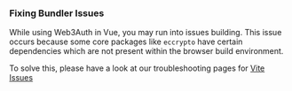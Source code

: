 ### Fixing Bundler Issues

While using Web3Auth in Vue, you may run into issues building. This issue occurs because some core packages like `eccrypto` have certain dependencies which are not present within the browser build environment.

To solve this, please have a look at our troubleshooting pages for [Vite Issues](/troubleshooting/vite-issues)
